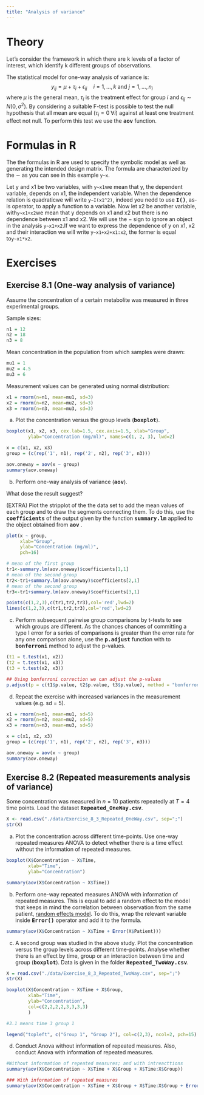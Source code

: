 ---
title: "Analysis of variance"
---
# Theory 

Let's consider the framework in which there are k levels of a factor of interest, which identify k different groups of observations.

The statistical model for one-way analysis of variance is:
$$
y_{ij}=\mu+\tau_{i}+\epsilon_{ij}\quad i=1,\dots,k \text{ and } j=1,\dots,n_{i}
$$
where $\mu$ is the general mean, $\tau_{i}$ is the treatment effect for group $i$ and $\epsilon_{ij}\sim N(0,\sigma^2)$. By considering a suitable F-test is possible to test the null hypothesis that all mean are equal ($\tau_i=0\;\forall i$) against  at least one treatment effect not null. To perform this test we use the **<tt>aov</tt>** function.

# Formulas in R

The the formulas in R are used to specify the symbolic model as well as generating the intended design matrix. The formula are characterized by the $\sim$ as you can see in this example `y~x`.

Let y and x1 be two variables, with `y~x1`we mean that y, the dependent variable, depends on x1, the independent variable. When the dependence relation is quadraticwe will write `y~I(x1^2)`, indeed you nedd to use **<tt>I()</tt>**, as-is operator, to apply a function to a variable. Now let x2 be another variable, with`y~x1+x2`we mean that y depends on x1 and x2 but there is no dependence between x1 and x2. We will use the $-$ sign to ignore an object in the analysis `y~x1+x2`.If we want to express the dependence of y on x1, x2 and their interaction we will write `y~x1+x2+x1:x2`, the former is equal to`y~x1*x2`.

# Exercises

## Exercise 8.1 (One-way analysis of variance)
Assume the concentration of a certain metabolite was measured in three experimental groups.

Sample sizes:
```{r ex1.1}
n1 = 12
n2 = 18
n3 = 8
```

Mean concentration in the population from which samples were drawn:
```{r ex1.2}
mu1 = 1
mu2 = 4.5
mu3 = 6
```

Measurement values can be generated using normal distribution:
```{r ex1.3}
x1 = rnorm(n=n1, mean=mu1, sd=3)
x2 = rnorm(n=n2, mean=mu2, sd=3)
x3 = rnorm(n=n3, mean=mu3, sd=3)
```

a) Plot the concentration versus the group levels (**<tt>boxplot</tt>**).

<div class='fold s o'>
```{r results='hold',fig.align='center',out.width = '80%'}
boxplot(x1, x2, x3, cex.lab=1.5, cex.axis=1.5, xlab="Group", 
        ylab="Concentration (mg/ml)", names=c(1, 2, 3), lwd=2)

x = c(x1, x2, x3)
group = (c(rep('1', n1), rep('2', n2), rep('3', n3)))

aov.oneway = aov(x ~ group)
summary(aov.oneway)

```
</div>

b) Perform one-way analysis of variance (**<tt>aov</tt>**).

What dose the result suggest?

(EXTRA) Plot the stripplot of the the data set to add the mean values of each group and to draw the segments connecting them. To do this, use the **<tt>coefficients</tt>** of the output given by the function **<tt>summary.lm</tt>** applied to the object obtained from **<tt>aov</tt>** .

<div class='fold s o'>
```{r,fig.align='center',out.width = '80%'}
plot(x ~ group,
     xlab="Group",
     ylab="Concentration (mg/ml)",
     pch=16)

# mean of the first group
tr1<-summary.lm(aov.oneway)$coefficients[1,1] 
# mean of the second group
tr2<-tr1+summary.lm(aov.oneway)$coefficients[2,1] 
# mean of the second group
tr3<-tr1+summary.lm(aov.oneway)$coefficients[3,1] 

points(c(1,2,3),c(tr1,tr2,tr3),col='red',lwd=2)
lines(c(1,2,3),c(tr1,tr2,tr3),col='red',lwd=2)

```
</div>

c) Perform subsequent pairwise group comparisons by t-tests to see which groups are different. As the chances chances of committing a type I error for a series of comparisons is greater than the error rate for any one comparison alone, use the **<tt>p.adjust</tt>** function  with to **<tt>bonferroni</tt>** method to adjust the p-values.

<div class='fold s o'>
```{r,results='hold'}
(t1 = t.test(x1, x2))
(t2 = t.test(x1, x3))
(t3 = t.test(x2, x3))

## Using bonferroni correction we can adjust the p-values 
p.adjust(p = c(t1$p.value, t2$p.value, t3$p.value), method = "bonferroni")
```
</div>


d) Repeat the exercise with increased variances in the measurement values (e.g. sd = 5).

<div class='fold s o'>
```{r results='hold'}

x1 = rnorm(n=n1, mean=mu1, sd=5)
x2 = rnorm(n=n2, mean=mu2, sd=5)
x3 = rnorm(n=n3, mean=mu3, sd=5)

x = c(x1, x2, x3)
group = (c(rep('1', n1), rep('2', n2), rep('3', n3)))

aov.oneway = aov(x ~ group)
summary(aov.oneway)

```
</div>


## Exercise 8.2 (Repeated measurements analysis of variance)
Some concentration was measured in $n = 10$ patients repeatedly at $T = 4$ time points. Load the dataset **<tt>Repeated_OneWay.csv</tt>**.

```{r}
X <- read.csv("./data/Exercise_8_3_Repeated_OneWay.csv", sep=";")
str(X)
```

a) Plot the concentration across different time-points. Use one-way repeated measures ANOVA to detect whether there is a time effect without the information of repeated measures.

<div class='fold s o'>
```{r,fig.align='center',out.width = '80%',results='hold'}
boxplot(X$Concentration ~ X$Time, 
        xlab="Time", 
        ylab="Concentration")

summary(aov(X$Concentration ~ X$Time))
```
</div>

b) Perform one-way repeated measures ANOVA with information of repeated measures. This is equal to add a random effect to the model that keeps in mind the correlation between observation from the same patient, [random effects model](https://stat.ethz.ch/~meier/teaching/anova/random-and-mixed-effects-models.html#random-effects-models). To do this, wrap the relevant variable inside **<tt>Error()</tt>** operator and add it to the formula.

<div class='fold s o'>
```{r}
summary(aov(X$Concentration ~ X$Time + Error(X$Patient)))
```
</div>
c) A second group was studied in the above study. Plot the concentration versus the group levels across different time-points. Analyse whether there is an effect by time, group or an interaction between time and group (**<tt>boxplot</tt>**). Data is given in the folder
**<tt>Repeated_TwoWay.csv</tt>**.

<div class='fold s o'>
```{r results='hold',fig.align='center',out.width = '80%'}
X = read.csv("./data/Exercise_8_3_Repeated_TwoWay.csv", sep=";")
str(X)

boxplot(X$Concentration ~ X$Time + X$Group, 
        xlab="Time", 
        ylab="Concentration", 
        col=c(2,2,2,2,3,3,3,3)
        )

#3.1 means time 3 group 1

legend("topleft", c("Group 1", "Group 2"), col=c(2,3), ncol=2, pch=15)

```
</div>

d) Conduct Anova without information of repeated measures. Also, conduct Anova with information of repeated measures.

<div class='fold s o'>
```{r results='hold'}
#Without information of repeated measures; and with intreacttions
summary(aov(X$Concentration ~ X$Time + X$Group + X$Time:X$Group))

### With information of repeated measures
summary(aov(X$Concentration ~ X$Time + X$Group + X$Time:X$Group + Error(X$Patient)))
```
</div>
